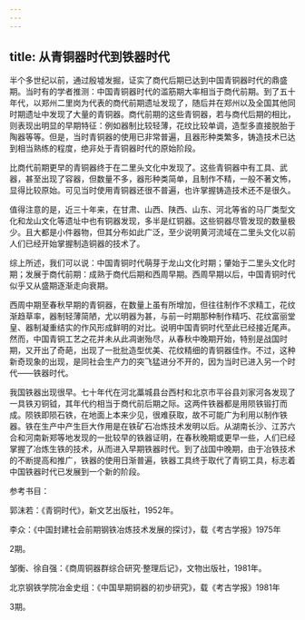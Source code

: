 ```yaml
---
---
---
```

title: 从青铜器时代到铁器时代
---



半个多世纪以前，通过殷墟发掘，证实了商代后期已达到中国青铜器时代的鼎盛期。当时有的学者推测：中国青铜器时代的滥筋期大率相当于商代前期。到了五十年代，以郑州二里岗为代表的商代前期遗址发现了，随后并在郑州以及全国其他同时期遗址中发现了大量的青铜器。商代前期的这些青铜器，若与商代后期的相比，则表现出明显的早期特征：例如器制比较轻薄，花纹比较单调，造型多直接脱胎于陶器等等。但是，当时青铜器的使用已非常普遍，且器形种类繁多，铸造技术已达到相当熟练的程度，绝非处于青铜器时代的原始阶段。

比商代前期更早的青铜器终于在二里头文化中发现了。这些青铜器中有工具、武器，甚至出现了容器，但数量不多，器形种类简单，且制作不精，一般不著文怖，显得比较原始。可见当时使用青铜器还很不普遍，也许掌握铸造技术还不是很久。

值得注意的是，近三十年来，在甘肃、山西、陕西、山东、河北等省的马厂类型文化和龙山文化等遗址中也有铜器发现，多半是红铜器。这些铜器尽管发现的数量极少。且大都是小件器物，但其分布如此广泛，至少说明黄河流域在二里头文化以前人们已经开始掌握制造铜器的技术了。

综上所述，我们可以说：中国青铜时代萌芽于龙山文化时期；肇始于二里头文化时期；发展于商代前期：成熟于商代后期和西周早期。西周早期以后，中国青铜时代似乎又从盛期逐渐走向衰期。

西周中期至春秋早期的青铜器，在数量上虽有所增加，但往往制作不求精工，花纹渐趋草率，器制轻薄简陋，尤以明器为甚，与前一时期那种制作精巧、花纹富丽堂皇、器制凝重结实的作风形成鲜明的对比。说明中国青铜时代至此已经接近尾声。然而，中国青铜工艺之花并未从此凋谢殆尽，从春秋中晚期开始，特别是战国时期，又开出了奇葩，出现了一批批造型优美、花纹精细的青铜器佳作。不过，这种新奇现象的出现，是同社会生产力的突飞猛进分不开的，因为当时已进入另一个时代——铁器时代。

我国铁器出现很早。七十年代在河北藁城县台西村和北京市平谷县刘家河各发现了一具铁刃铜钺，其年代约相当于商代前后期之际。这两件铁器都是用陨铁锻打而成。陨铁即陨石铁，在地面上本来少见，很难获取，故不可能广为利用以制作铁器。铁在生产中产生巨大作用是在铁矿石冶炼技术发明以后。从湖南长沙、江苏六合和河南新郑等地发现的一批较早的铁器证明，在春秋晚期或更早一些，人们已经掌握了冶炼生铁的技术，从而进入早期铁器时代。到了战国中晚期，由于冶铁技术的不断提高和推广，铁器的使用日渐普遍，铁器工具终于取代了青铜工具，标志着中国铁器时代已发展到一个新的阶段。

参考书目：

郭沫若：《青铜时代》，新文艺出版社，1952年。

李众：《中国封建社会前期钢铁冶炼技术发展的探讨》，载《考古学报》1975年

2期。

邹衡、徐自强：《商周铜器群综合研究·整理后记》，文物出版社，1981年。

北京钢铁学院冶金史组：《中国旱期铜器的初步研究》，载《考古学报》1981年

3期。